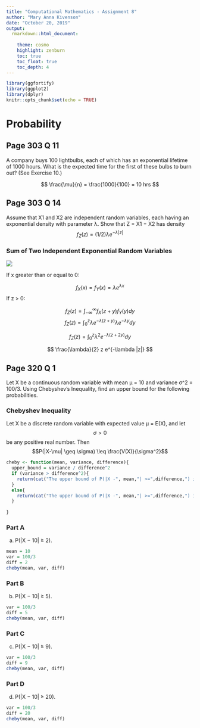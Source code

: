 ```yaml
---
title: "Computational Mathematics - Assignment 8"
author: "Mary Anna Kivenson"
date: "October 20, 2019"
output:
  rmarkdown::html_document:
    
    theme: cosmo 
    highlight: zenburn
    toc: true
    toc_float: true
    toc_depth: 4
---
```


```r
library(ggfortify)
library(ggplot2)
library(dplyr)
knitr::opts_chunk$set(echo = TRUE)
```


# Probability

## Page 303 Q 11

A company buys 100 lightbulbs, each of which has an exponential lifetime of
1000 hours. What is the expected time for the first of these bulbs to burn
out? (See Exercise 10.)

$$ \frac{\mu}{n} = \frac{1000}{100} = 10 hrs $$

## Page 303 Q 14

Assume that X1 and X2 are independent random variables, each having an
exponential density with parameter λ. Show that Z = X1 − X2 has density
$$f_Z(z) = (1/2)\lambda e^{−\lambda|z|}$$

### Sum of Two Independent Exponential Random Variables

![](https://raw.githubusercontent.com/mkivenson/Computational-Mathematics/master/Assignments/density.PNG)


If x greater than or equal to 0: 

$$f_X(x) = f_Y(x) = \lambda e^{\lambda x}$$
If z > 0:

$$f_Z(z) = \int^\infty_{-\infty} f_X(z+y)f_Y(y)dy $$
$$f_Z(z) = \int^z_0 \lambda e ^{-\lambda (z + y)}\lambda e^ {-\lambda y}dy $$

$$f_Z(z) = \int^z_0 \lambda ^2 e ^{-\lambda (z+2y)}dy $$

$$ \frac{\lambda}{2} z e^{-\lambda |z|} $$



## Page 320 Q 1 {.tabset}

Let X be a continuous random variable with mean µ = 10 and variance σ^2 = 100/3. 
Using Chebyshev’s Inequality, find an upper bound for the following probabilities.

### Chebyshev Inequality

Let X be a discrete random variable with expected value μ = E(X), and let $$\sigma > 0 $$ be any positive real number. Then
$$P(|X-\mu| \geq \sigma) \leq \frac{V(X)}{\sigma^2}$$

```r
cheby <- function(mean, variance, difference){
  upper_bound = variance / difference^2
  if (variance > difference^2){
    return(cat("The upper bound of P(|X -", mean,"| >=",difference,") is", upper_bound, "- insignificant result"))
  }
  else{
    return(cat("The upper bound of P(|X -", mean,"| >=",difference,") is", upper_bound))
  }
  
}
```


### Part A

(a) P(|X − 10| ≥ 2).

```r
mean = 10
var = 100/3
diff = 2
cheby(mean, var, diff)
```


### Part B

(b) P(|X − 10| ≥ 5).

```r
var = 100/3
diff = 5
cheby(mean, var, diff)
```


### Part C

(c) P(|X − 10| ≥ 9).

```r
var = 100/3
diff = 9
cheby(mean, var, diff)
```


### Part D

(d) P(|X − 10| ≥ 20).

```r
var = 100/3
diff = 20
cheby(mean, var, diff)
```


